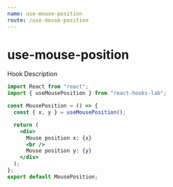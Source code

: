 ```yaml
---
name: use-mouse-position
route: /use-mouse-position
---
```



# use-mouse-position

Hook Description

<Playground>
  <MousePosition />
</Playground>

```jsx
import React from "react";
import { useMousePosition } from "react-hooks-lab";

const MousePosition = () => {
  const { x, y } = useMousePosition();

  return (
    <div>
      Mouse position x: {x}
      <br />
      Mouse position y: {y}
    </div>
  );
};
export default MousePosition;
```
